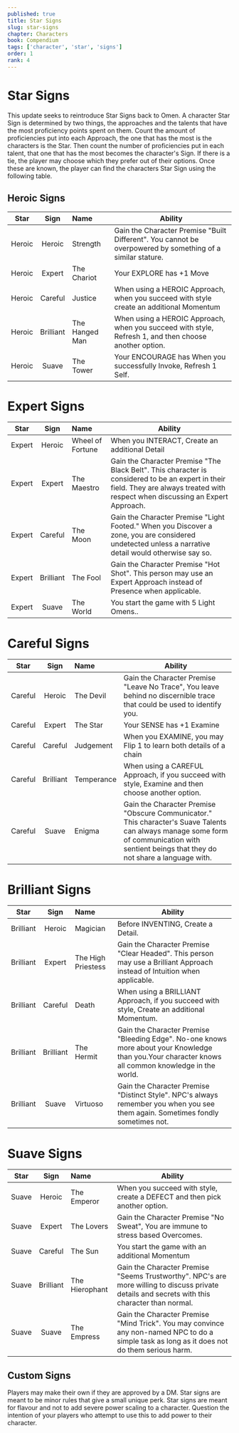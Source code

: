 ```yaml
---
published: true
title: Star Signs
slug: star-signs
chapter: Characters
book: Compendium
tags: ['character', 'star', 'signs']
order: 1
rank: 4
---
```


# Star Signs

This update seeks to reintroduce Star Signs back to Omen. A character Star Sign is determined by two things, the approaches and the talents that have the most proficiency points spent on them. Count the amount of proficiencies put into each Approach, the one that has the most is the characters is the Star. Then count the number of proficiencies put in each talent, that one that has the most becomes the character's Sign. If there is a tie, the player may choose which they prefer out of their options. Once these are known, the player can find the characters Star Sign using the following table.

## Heroic Signs

|  Star  |   Sign    | Name           | Ability                                                                                                    |
| :----: | :-------: | :------------- | ---------------------------------------------------------------------------------------------------------- |
| Heroic |  Heroic   | Strength       | Gain the Character Premise "Built Different". You cannot be overpowered by something of a similar stature. |
| Heroic |  Expert   | The Chariot    | Your EXPLORE has +1 Move                                                                                   |
| Heroic |  Careful  | Justice        | When using a HEROIC Approach, when you succeed with style create an additional Momentum                    |
| Heroic | Brilliant | The Hanged Man | When using a HEROIC Approach, when you succeed with style, Refresh 1, and then choose another option.      |
| Heroic |   Suave   | The Tower      | Your ENCOURAGE has When you successfully Invoke, Refresh 1 Self.                                           |

# Expert Signs

|  Star  |   Sign    | Name             | Ability                                                                                                                                                                            |
| :----: | :-------: | :--------------- | ---------------------------------------------------------------------------------------------------------------------------------------------------------------------------------- |
| Expert |  Heroic   | Wheel of Fortune | When you INTERACT, Create an additional Detail                                                                                                                                     |
| Expert |  Expert   | The Maestro      | Gain the Character Premise "The Black Belt". This character is considered to be an expert in their field. They are always treated with respect when discussing an Expert Approach. |
| Expert |  Careful  | The Moon         | Gain the Character Premise "Light Footed." When you Discover a zone, you are considered undetected unless a narrative detail would otherwise say so.                               |
| Expert | Brilliant | The Fool         | Gain the Character Premise "Hot Shot". This person may use an Expert Approach instead of Presence when applicable.                                                                 |
| Expert |   Suave   | The World        | You start the game with 5 Light Omens..                                                                                                                                            |

# Careful Signs

|  Star   |   Sign    | Name       | Ability                                                                                                                                                                                     |
| :-----: | :-------: | :--------- | ------------------------------------------------------------------------------------------------------------------------------------------------------------------------------------------- |
| Careful |  Heroic   | The Devil  | Gain the Character Premise "Leave No Trace", You leave behind no discernible trace that could be used to identify you.                                                                      |
| Careful |  Expert   | The Star   | Your SENSE has +1 Examine                                                                                                                                                                   |
| Careful |  Careful  | Judgement  | When you EXAMINE, you may Flip 1 to learn both details of a chain                                                                                                                           |
| Careful | Brilliant | Temperance | When using a CAREFUL Approach, if you succeed with style, Examine and then choose another option.                                                                                           |
| Careful |   Suave   | Enigma     | Gain the Character Premise "Obscure Communicator." This character's Suave Talents can always manage some form of communication with sentient beings that they do not share a language with. |

# Brilliant Signs

|   Star    |   Sign    | Name               | Ability                                                                                                                                             |
| :-------: | :-------: | :----------------- | --------------------------------------------------------------------------------------------------------------------------------------------------- |
| Brilliant |  Heroic   | Magician           | Before INVENTING, Create a Detail.                                                                                                                  |
| Brilliant |  Expert   | The High Priestess | Gain the Character Premise "Clear Headed". This person may use a Brilliant Approach instead of Intuition when applicable.                           |
| Brilliant |  Careful  | Death              | When using a BRILLIANT Approach, if you succeed with style, Create an additional Momentum.                                                          |
| Brilliant | Brilliant | The Hermit         | Gain the Character Premise "Bleeding Edge". No-one knows more about your Knowledge than you.Your character knows all common knowledge in the world. |
| Brilliant |   Suave   | Virtuoso           | Gain the Character Premise "Distinct Style". NPC's always remember you when you see them again. Sometimes fondly sometimes not.                     |

# Suave Signs

| Star  |   Sign    | Name           | Ability                                                                                                                                        |
| :---: | :-------: | :------------- | ---------------------------------------------------------------------------------------------------------------------------------------------- |
| Suave |  Heroic   | The Emperor    | When you succeed with style, create a DEFECT and then pick another option.                                                                     |
| Suave |  Expert   | The Lovers     | Gain the Character Premise "No Sweat", You are immune to stress based Overcomes.                                                               |
| Suave |  Careful  | The Sun        | You start the game with an additional Momentum                                                                                                 |
| Suave | Brilliant | The Hierophant | Gain the Character Premise "Seems Trustworthy". NPC's are more willing to discuss private details and secrets with this character than normal. |
| Suave |   Suave   | The Empress    | Gain the Character Premise "Mind Trick". You may convince any non-named NPC to do a simple task as long as it does not do them serious harm.   |

## Custom Signs

Players may make their own if they are approved by a DM. Star signs are meant to be minor rules that give a small unique perk. Star signs are meant for flavour and not to add severe power scaling to a character. Question the intention of your players who attempt to use this to add power to their character.
